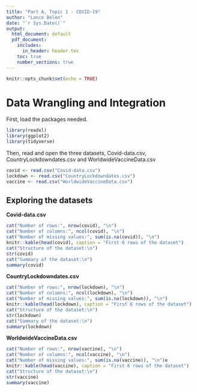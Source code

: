 ```yaml
---
title: "Part A, Topic 1 - COVID-19"
author: "Lance Belen"
date: "`r Sys.Date()`"
output:
  html_document: default
  pdf_document:
    includes:
      in_header: header.tex
    toc: true
    number_sections: true
---
```


```r
knitr::opts_chunk$set(echo = TRUE)
```

\newpage
# Data Wrangling and Integration

First, load the packages needed.
```r
library(readxl)
library(ggplot2)
library(tidyverse)
```

Then, read and open the three datasets, Covid-data.csv, CountryLockdowndates.csv and WorldwideVaccineData.csv
```r
covid <- read.csv("Covid-data.csv")
lockdown <- read.csv("CountryLockdowndates.csv")
vaccine <- read.csv("WorldwideVaccineData.csv")
```

## Exploring the datasets
**Covid-data.csv**
```r
cat("Number of rows:", nrow(covid), "\n")
cat("Number of columns:", ncol(covid), "\n")
cat("Number of missing values:", sum(is.na(covid)), "\n")
knitr::kable(head(covid), caption = "First 6 rows of the dataset")
cat("Structure of the dataset:\n")
str(covid)
cat("Summary of the dataset:\n")
summary(covid)
```
\vspace{1cm}

**CountryLockdowndates.csv**
```r
cat("Number of rows:", nrow(lockdown), "\n")
cat("Number of columns:", ncol(lockdown), "\n")
cat("Number of missing values:", sum(is.na(lockdown)), "\n")
knitr::kable(head(lockdown), caption = "First 6 rows of the dataset")
cat("Structure of the dataset:\n")
str(lockdown)
cat("Summary of the dataset:\n")
summary(lockdown)
```
\vspace{1cm}

**WorldwideVaccineData.csv**
```r
cat("Number of rows:", nrow(vaccine), "\n")
cat("Number of columns:", ncol(vaccine), "\n")
cat("Number of missing values:", sum(is.na(vaccine)), "\n")e
knitr::kable(head(vaccine), caption = "First 6 rows of the dataset")
cat("Structure of the dataset:\n")
str(vaccine)
summary(vaccine)
```